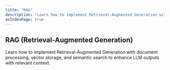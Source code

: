 ```yaml
---
title: "RAG"
description: "Learn how to implement Retrieval-Augmented Generation with document processing, vector storage, and semantic search."
asIndexPage: true
---
```



## RAG (Retrieval-Augmented Generation)

Learn how to implement Retrieval-Augmented Generation with document processing, vector storage, and semantic search to enhance LLM outputs with relevant context.

<CardGrid>
  <CardGridItem title="Overview" description="Introduction to RAG and how it enhances LLM outputs with relevant context" href="./rag/overview" />
  <CardGridItem title="Chunking and Embedding" description="Process and embed documents for efficient retrieval" href="./rag/chunking-and-embedding" />
  <CardGridItem title="Vector Databases" description="Store and manage embeddings across various vector database providers" href="./rag/vector-databases" />
  <CardGridItem title="Retrieval" description="Query and retrieve relevant context for your applications" href="./rag/retrieval" />
</CardGrid>